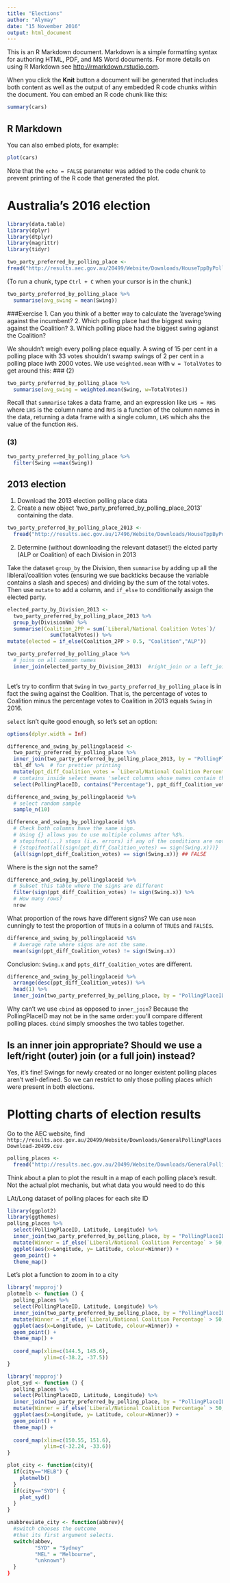```yaml
---
title: "Elections"
author: "Alymay"
date: "15 November 2016"
output: html_document
---
```


This is an R Markdown document. Markdown is a simple formatting syntax for authoring HTML, PDF, and MS Word documents. For more details on using R Markdown see <http://rmarkdown.rstudio.com>.

When you click the **Knit** button a document will be generated that includes both content as well as the output of any embedded R code chunks within the document. You can embed an R code chunk like this:


```r
summary(cars)
```

## R Markdown
You can also embed plots, for example:

```r
plot(cars)
```

Note that the `echo = FALSE` parameter was added to the code chunk to prevent printing of the R code that generated the plot.

# Australia's 2016 election

```r
library(data.table)
library(dplyr)
library(dtplyr)
library(magrittr)
library(tidyr)

```

```r
two_party_preferred_by_polling_place <-
fread("http://results.aec.gov.au/20499/Website/Downloads/HouseTppByPollingPlaceDownload-20499.csv")

```
(To run a chunk, type `Ctrl + C` when your cursor is in the chunk.)

```r
two_party_preferred_by_polling_place %>%
  summarise(avg_swing = mean(Swing))
```

###Exercise
1. Can you think of a better way to calculate the 'average'swing against the incumbent?
2. Which polling place had the biggest swing against the Coalition?
3. Which polling place had the biggest swing agianst the Coalition?

We shouldn't weigh every polling place equally. A swing of 15 per cent in a polling place with 33 votes shouldn't swamp swings of 2 per cent in a polling place iwth 2000 votes. We use `weighted.mean` with `w = TotalVotes` to get around this:
### (2)

```r
two_party_preferred_by_polling_place %>%
  summarise(avg_swing = weighted.mean(Swing, w=TotalVotes))
```

Recall that `summarise` takes a data frame, and an expression like `LHS = RHS` where `LHS` is the column name and `RHS` is a function of the column names in the data, returning a data frame with a single column, `LHS` which ahs the value of the function `RHS`.

### (3)
```r
two_party_preferred_by_polling_place %>%
  filter(Swing ==max(Swing))
```

## 2013 election
1. Download the 2013 election polling place data
2. Create a new object 'two_party_preferred_by_polling_place_2013' containing the data.

```r
two_party_preferred_by_polling_place_2013 <-
  fread("http://results.aec.gov.au/17496/Website/Downloads/HouseTppByPollingPlaceDownload-17496.csv")
```
2. Determine (without downloading the relevant dataset!) the elcted party (ALP or Coalition) of each Division in 2013

Take the dataset `group_by` the Division, then `summarise` by adding up all the libleral/coalition votes (ensuring we sue backticks because the variable contains a slash and speces) and dividing by the sum of the total votes. Then use `mutate` to add a column, and `if_else` to conditionally assign the elected party.


```r
elected_party_by_Division_2013 <-
  two_party_preferred_by_polling_place_2013 %>%
  group_by(DivisionNm) %>%
  summarise(Coalition_2PP = sum(`Liberal/National Coalition Votes`)/
              sum(TotalVotes)) %>%
mutate(elected = if_else(Coalition_2PP > 0.5, "Coalition","ALP"))
```

``` r
two_party_preferred_by_polling_place %>%
  # joins on all common names
  inner_join(elected_party_by_Division_2013)  #right_join or a left_join (for an outer join (inner will leave out anything missing on one side)) 
  
```
Let's try to confirm that `Swing` in `two_party_preferred_by_polling_place` is in fact the swing against the Coalition. That is, the percentage of votes to Coalition minus the percentage votes to Coalition in 2013 equals `Swing` in 2016.

`select` isn't quite good enough, so let's set an option:

```r
options(dplyr.width = Inf)
```

```r
difference_and_swing_by_pollingplaceid <- 
  two_party_preferred_by_polling_place %>%
  inner_join(two_party_preferred_by_polling_place_2013, by = "PollingPlaceID") %>%
  tbl_df %>%  # for prettier printing
  mutate(ppt_diff_Coalition_votes = `Liberal/National Coalition Percentage.x` - `Liberal/National Coalition Percentage.y`) %>%
  # contains inside select means 'select columns whose names contain that string'
  select(PollingPlaceID, contains("Percentage"), ppt_diff_Coalition_votes, Swing.x) 
```

```r
difference_and_swing_by_pollingplaceid %>%
  # select random sample
  sample_n(10)
```

```r
difference_and_swing_by_pollingplaceid %$%
  # Check both columns have the same sign.
  # Using {} allows you to use multiple columns after %$%.
  # stopifnot(...) stops (i.e. errors) if any of the conditions are not met.
  # {stopifnot(all(sign(ppt_diff_Coalition_votes) == sign(Swing.x)))}
  {all(sign(ppt_diff_Coalition_votes) == sign(Swing.x))} ## FALSE
```

Where is the sign not the same?
```r
difference_and_swing_by_pollingplaceid %>%
  # Subset this table where the signs are different
  filter(sign(ppt_diff_Coalition_votes) != sign(Swing.x)) %>%
  # How many rows?
  nrow
```

What proportion of the rows have different signs? We can use `mean` cunningly to test the proportion of `TRUE`s in a column of `TRUE`s and `FALSE`s.

```r
difference_and_swing_by_pollingplaceid %$%
  # Average rate where signs are not the same.
  mean(sign(ppt_diff_Coalition_votes) != sign(Swing.x))
```

Conclusion: `Swing.x` and `ppts_diff_Coalition_votes` are different.

```r
difference_and_swing_by_pollingplaceid %>%
  arrange(desc(ppt_diff_Coalition_votes)) %>%
  head(1) %>%
  inner_join(two_party_preferred_by_polling_place, by = "PollingPlaceID")
```



Why can't we use `cbind` as opposed to `inner_join`? Because the PollingPlaceID may not be in the same order: you'll compare different polling places. `cbind` simply smooshes the two tables together.

## Is an inner join appropriate? Should we use a left/right (outer) join (or a full join) instead?

Yes, it's fine! Swings for newly created or no longer existent polling places aren't well-defined. So we can restrict to only those polling places which were present in both elections.

# Plotting charts of election results
Go to the AEC website, find
`http://results.ace.gov.au/20499/Website/Downloads/GeneralPollingPlacesDownload-20499.csv`

```r
polling_places <-
  fread("http://results.aec.gov.au/20499/Website/Downloads/GeneralPollingPlacesDownload-20499.csv")
```

Think about a plan to plot the result in a map of each polling place's result. Not the actual plot mechanis, but what data you would need to do this

LAt/Long dataset of polling places for each site ID

```r
library(ggplot2)
library(ggthemes)
polling_places %>%
  select(PollingPlaceID, Latitude, Longitude) %>%
  inner_join(two_party_preferred_by_polling_place, by = "PollingPlaceID") %>%
  mutate(Winner = if_else(`Liberal/National Coalition Percentage` > 50, "Coalition", "ALP"))  %>%
  ggplot(aes(x=Longitude, y= Latitude, colour=Winner)) +
  geom_point() +
  theme_map()
```

Let's plot a function to zoom in to a city

```r
library('mapproj')
plotmelb <- function () { 
  polling_places %>%
  select(PollingPlaceID, Latitude, Longitude) %>%
  inner_join(two_party_preferred_by_polling_place, by = "PollingPlaceID") %>%
  mutate(Winner = if_else(`Liberal/National Coalition Percentage` > 50, "Coalition", "ALP"))  %>%  
  ggplot(aes(x=Longitude, y= Latitude, colour=Winner)) +
  geom_point() +
  theme_map() +
    
  coord_map(xlim=c(144.5, 145.6),
            ylim=c(-38.2, -37.5))
}

```


```r
library('mapproj')
plot_syd <- function () { 
  polling_places %>%
  select(PollingPlaceID, Latitude, Longitude) %>%
  inner_join(two_party_preferred_by_polling_place, by = "PollingPlaceID") %>%
  mutate(Winner = if_else(`Liberal/National Coalition Percentage` > 50, "Coalition", "ALP"))  %>%  
  ggplot(aes(x=Longitude, y= Latitude, colour=Winner)) +
  geom_point() +
  theme_map() +
    
  coord_map(xlim=c(150.55, 151.6),
            ylim=c(-32.24, -33.6))
}

```

```r
plot_city <- function(city){
  if(city=="MELB") {
    plotmelb()
  }
  if(city=="SYD") {
    plot_syd()
  }
}
```

``` r
unabbreviate_city <- function(abbrev){
  #switch chooses the outcome
  #that its first argument selects.
  switch(abbev,
         "SYD" = "Sydney"
         "MEL" = "Melbourne",
         "unknown")  
  }  
}
```

